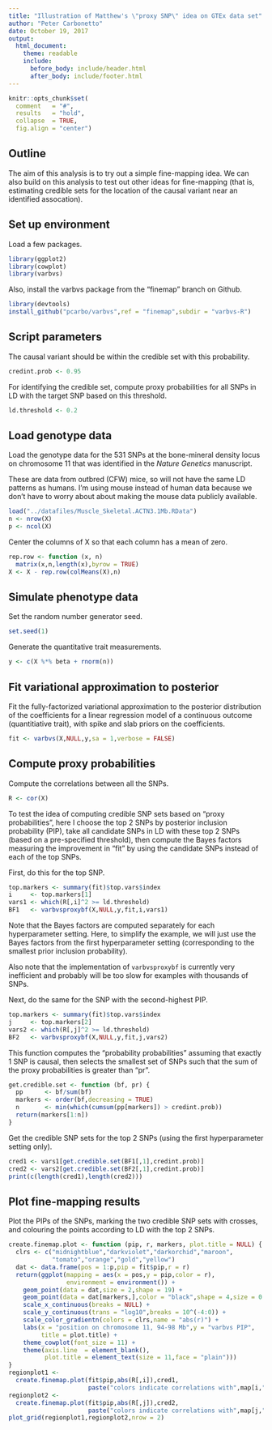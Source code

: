 ```yaml
---
title: "Illustration of Matthew's \"proxy SNP\" idea on GTEx data set"
author: "Peter Carbonetto"
date: October 19, 2017
output:
  html_document:
    theme: readable
    include:
      before_body: include/header.html
      after_body: include/footer.html
---
```


```r
knitr::opts_chunk$set(
  comment   = "#",
  results   = "hold",
  collapse  = TRUE,
  fig.align = "center")
```

## Outline

The aim of this analysis is to try out a simple fine-mapping idea.  We
can also build on this analysis to test out other ideas for
fine-mapping (that is, estimating credible sets for the location of
the causal variant near an identified assocation).

## Set up environment

Load a few packages.

```r
library(ggplot2)
library(cowplot)
library(varbvs)
```

Also, install the varbvs package from the "finemap" branch on Github.

```r
library(devtools)
install_github("pcarbo/varbvs",ref = "finemap",subdir = "varbvs-R")
```

## Script parameters

The causal variant should be within the credible set with this
probability.

```r
credint.prob <- 0.95
```

For identifying the credible set, compute proxy probabilities for all
SNPs in LD with the target SNP based on this threshold.

```r
ld.threshold <- 0.2
```

## Load genotype data

Load the genotype data for the 531 SNPs at the bone-mineral density
locus on chromosome 11 that was identified in the *Nature Genetics*
manuscript.

These are data from outbred (CFW) mice, so will not have the same LD
patterns as humans. I'm using mouse instead of human data because we
don't have to worry about about making the mouse data publicly
available.

```r
load("../datafiles/Muscle_Skeletal.ACTN3.1Mb.RData")
n <- nrow(X)
p <- ncol(X)
```

Center the columns of X so that each column has a mean of zero.

```r
rep.row <- function (x, n)
  matrix(x,n,length(x),byrow = TRUE)
X <- X - rep.row(colMeans(X),n)
```

## Simulate phenotype data

Set the random number generator seed.

```r
set.seed(1)
```

Generate the quantitative trait measurements.

```r
y <- c(X %*% beta + rnorm(n))
```

## Fit variational approximation to posterior

Fit the fully-factorized variational approximation to the posterior
distribution of the coefficients for a linear regression model of a
continuous outcome (quantitiative trait), with spike and slab priors on
the coefficients. 

```r
fit <- varbvs(X,NULL,y,sa = 1,verbose = FALSE)
```

## Compute proxy probabilities

Compute the correlations between all the SNPs.

```r
R <- cor(X)
```

To test the idea of computing credible SNP sets based on "proxy
probabilities", here I choose the top 2 SNPs by posterior inclusion
probability (PIP), take all candidate SNPs in LD with these top 2 SNPs
(based on a pre-specified threshold), then compute the Bayes factors
measuring the improvement in "fit" by using the candidate SNPs instead
of each of the top SNPs.

First, do this for the top SNP.

```r
top.markers <- summary(fit)$top.vars$index
i     <- top.markers[1]
vars1 <- which(R[,i]^2 >= ld.threshold)
BF1   <- varbvsproxybf(X,NULL,y,fit,i,vars1) 
```

Note that the Bayes factors are computed separately for each
hyperparameter setting. Here, to simplify the example, we will just
use the Bayes factors from the first hyperparameter setting
(corresponding to the smallest prior inclusion probability).

Also note that the implementation of `varbvsproxybf` is currently very
inefficient and probably will be too slow for examples with thousands
of SNPs.

Next, do the same for the SNP with the second-highest PIP.

```r
top.markers <- summary(fit)$top.vars$index
j     <- top.markers[2]
vars2 <- which(R[,j]^2 >= ld.threshold)
BF2   <- varbvsproxybf(X,NULL,y,fit,j,vars2)
```

This function computes the "probability probabilities" assuming that
exactly 1 SNP is causal, then selects the smallest set of SNPs such
that the sum of the proxy probabilities is greater than "pr".

```r
get.credible.set <- function (bf, pr) {
  pp      <- bf/sum(bf)
  markers <- order(bf,decreasing = TRUE)
  n       <- min(which(cumsum(pp[markers]) > credint.prob))
  return(markers[1:n])
}
```

Get the credible SNP sets for the top 2 SNPs (using the first
hyperparameter setting only).

```r
cred1 <- vars1[get.credible.set(BF1[,1],credint.prob)]
cred2 <- vars2[get.credible.set(BF2[,1],credint.prob)]
print(c(length(cred1),length(cred2)))
```

## Plot fine-mapping results

Plot the PIPs of the SNPs, marking the two credible SNP sets with
crosses, and colouring the points according to LD with the top 2 SNPs.

```r
create.finemap.plot <- function (pip, r, markers, plot.title = NULL) {
  clrs <- c("midnightblue","darkviolet","darkorchid","maroon",
            "tomato","orange","gold","yellow")
  dat <- data.frame(pos = 1:p,pip = fit$pip,r = r)
  return(ggplot(mapping = aes(x = pos,y = pip,color = r),
                environment = environment()) +
    geom_point(data = dat,size = 2,shape = 19) +
    geom_point(data = dat[markers,],color = "black",shape = 4,size = 0.5) +
    scale_x_continuous(breaks = NULL) +
    scale_y_continuous(trans = "log10",breaks = 10^(-4:0)) +
    scale_color_gradientn(colors = clrs,name = "abs(r)") +
    labs(x = "position on chromosome 11, 94-98 Mb",y = "varbvs PIP",
         title = plot.title) +
    theme_cowplot(font_size = 11) +
    theme(axis.line  = element_blank(),
	      plot.title = element_text(size = 11,face = "plain")))
}
regionplot1 <-
  create.finemap.plot(fit$pip,abs(R[,i]),cred1,
                      paste("colors indicate correlations with",map[i,"id"]))
regionplot2 <-
  create.finemap.plot(fit$pip,abs(R[,j]),cred2,
                      paste("colors indicate correlations with",map[j,"id"]))
plot_grid(regionplot1,regionplot2,nrow = 2)
```
